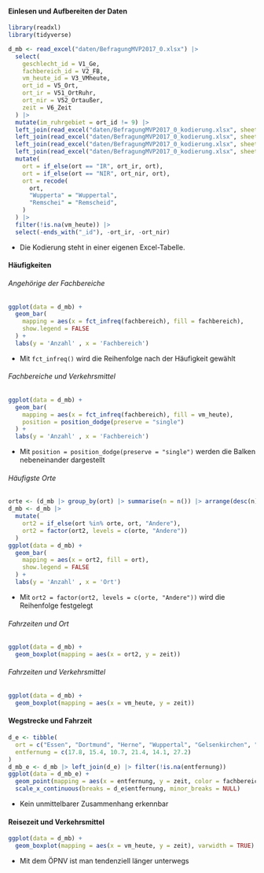 
####  Einlesen und Aufbereiten der Daten

```.r
library(readxl)
library(tidyverse)

d_mb <- read_excel("daten/BefragungMVP2017_0.xlsx") |>
  select(
    geschlecht_id = V1_Ge,
    fachbereich_id = V2_FB,
    vm_heute_id = V3_VMheute,
    ort_id = V5_Ort,
    ort_ir = V51_OrtRuhr,
    ort_nir = V52_Ortaußer,
    zeit = V6_Zeit
  ) |>
  mutate(im_ruhrgebiet = ort_id != 9) |>
  left_join(read_excel("daten/BefragungMVP2017_0_kodierung.xlsx", sheet = "geschlecht")) |>
  left_join(read_excel("daten/BefragungMVP2017_0_kodierung.xlsx", sheet = "fachbereich")) |>
  left_join(read_excel("daten/BefragungMVP2017_0_kodierung.xlsx", sheet = "vm_heute")) |>
  left_join(read_excel("daten/BefragungMVP2017_0_kodierung.xlsx", sheet = "ort")) |>
  mutate(
    ort = if_else(ort == "IR", ort_ir, ort),
    ort = if_else(ort == "NIR", ort_nir, ort),
    ort = recode(
      ort,
      "Wupperta" = "Wuppertal",
      "Remschei" = "Remscheid",
    )
  ) |>
  filter(!is.na(vm_heute)) |>
  select(-ends_with("_id"), -ort_ir, -ort_nir)
```

- Die Kodierung steht in einer eigenen Excel-Tabelle.

#### Häufigkeiten

###### Angehörige der Fachbereiche

```.r
ggplot(data = d_mb) +
  geom_bar(
    mapping = aes(x = fct_infreq(fachbereich), fill = fachbereich), 
    show.legend = FALSE
  ) +
  labs(y = 'Anzahl' , x = 'Fachbereich')
```

- Mit `fct_infreq()` wird die Reihenfolge nach der Häufigkeit gewählt

###### Fachbereiche und Verkehrsmittel

```.r
ggplot(data = d_mb) +
  geom_bar(
    mapping = aes(x = fct_infreq(fachbereich), fill = vm_heute), 
    position = position_dodge(preserve = "single")
  ) +
  labs(y = 'Anzahl' , x = 'Fachbereich')
```

- Mit `position = position_dodge(preserve = "single")` werden die Balken nebeneinander dargestellt

###### Häufigste Orte

```.r
orte <- (d_mb |> group_by(ort) |> summarise(n = n()) |> arrange(desc(n)) |> filter(!is.na(ort)) |> head(5))$ort
d_mb <- d_mb |> 
  mutate(
    ort2 = if_else(ort %in% orte, ort, "Andere"),
    ort2 = factor(ort2, levels = c(orte, "Andere"))
  )
ggplot(data = d_mb) +
  geom_bar(
    mapping = aes(x = ort2, fill = ort), 
    show.legend = FALSE
  ) +
  labs(y = 'Anzahl' , x = 'Ort')
```

- Mit `ort2 = factor(ort2, levels = c(orte, "Andere"))` wird die Reihenfolge festgelegt

###### Fahrzeiten und Ort

```.r
ggplot(data = d_mb) + 
  geom_boxplot(mapping = aes(x = ort2, y = zeit))
```

###### Fahrzeiten und Verkehrsmittel

```.r
ggplot(data = d_mb) + 
  geom_boxplot(mapping = aes(x = vm_heute, y = zeit))
```

#### Wegstrecke und Fahrzeit

```.r
d_e <- tibble(
  ort = c("Essen", "Dortmund", "Herne", "Wuppertal", "Gelsenkirchen", "Mühlheim"),
  entfernung = c(17.8, 15.4, 10.7, 21.4, 14.1, 27.2)
)
d_mb_e <- d_mb |> left_join(d_e) |> filter(!is.na(entfernung))
ggplot(data = d_mb_e) +
  geom_point(mapping = aes(x = entfernung, y = zeit, color = fachbereich)) +
  scale_x_continuous(breaks = d_e$entfernung, minor_breaks = NULL)
```

- Kein unmittelbarer Zusammenhang erkennbar

#### Reisezeit und Verkehrsmittel

```.r
ggplot(data = d_mb) +
  geom_boxplot(mapping = aes(x = vm_heute, y = zeit), varwidth = TRUE)
```

- Mit dem ÖPNV ist man tendenziell länger unterwegs